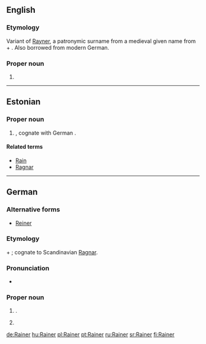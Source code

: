 {{also|rainer}}
==English==

===Etymology===
Variant of [[Rayner]], a patronymic surname from a medieval given name from {{etyl|gem-pro|en}} {{recons|ragina||counsel by the gods|lang=gem-pro}} + {{etyl|goh}} {{term|hari||army|lang=goh}}. Also borrowed from modern German.

===Proper noun===
{{en-proper noun}}

# {{surname|A=An|[[English]] and [[American]]|from=given names}}

----

==Estonian==

===Proper noun===
{{head|et|proper noun}}

# {{given name|male|lang=et}}, cognate with German {{term|Rainer|lang=de}}.

====Related terms====
* [[Rain]]
* [[Ragnar]]

----

==German==

===Alternative forms===
* [[Reiner]]

===Etymology===
{{etyl|gem-pro|de}} {{recons|ragina||counsel by the gods|lang=gem-pro}} + {{etyl|goh|de}} {{term|hari||army|lang=goh}}; cognate to Scandinavian [[Ragnar]].

===Pronunciation===
* {{homophones|reiner|lang=de}}

===Proper noun===
{{de-proper noun}}

# {{given name|male|lang=de}}.
# {{surname|[[patronymic]]|from=given names|lang=de}}

[[de:Rainer]]
[[hu:Rainer]]
[[pl:Rainer]]
[[pt:Rainer]]
[[ru:Rainer]]
[[sr:Rainer]]
[[fi:Rainer]]